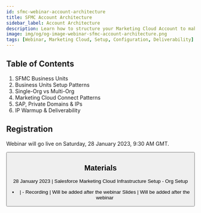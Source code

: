 ```yaml
---
id: sfmc-webinar-account-architecture
title: SFMC Account Architecture
sidebar_label: Account Architecture
description: Learn how to structure your Marketing Cloud Account to make the most of the Business Units, Marketing Cloud Connect and deliverability features.
image: img/og/og-image-webinar-sfmc-account-architecture.png
tags: [Webinar, Marketing Cloud, Setup, Configuration, Deliverability]
---
```



<LeadText content="Learn how to structure your Marketing Cloud Account to make the most of the Business Units, Marketing Cloud Connect and deliverability features." />

## Table of Contents

1. SFMC Business Units
2. Business Units Setup Patterns
3. Single-Org vs Multi-Org
4. Marketing Cloud Connect Patterns
5. SAP, Private Domains & IPs
6. IP Warmup & Deliverability

## Registration

Webinar will go live on Saturday, 28 January 2023, 9:30 AM GMT.

<Button
    link='https://trailblazercommunitygroups.com/events/details/salesforce-salesforce-marketer-group-pardot-singapore-singapore-presents-episode-06-sfmc-bootcamp-salesforce-marketing-cloud-infrastructure-setup-org-setup/'
    text='Register now'
/>

## Materials

28 January 2023 | Salesforce Marketing Cloud Infrastructure Setup - Org Setup
- | -
Recording | Will be added after the webinar
Slides | Will be added after the webinar
